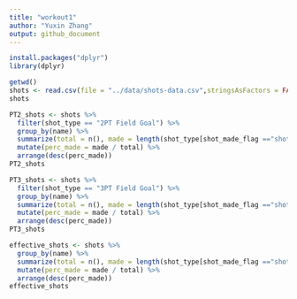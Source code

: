 ```yaml
---
title: "workout1"
author: "Yuxin Zhang"
output: github_document
---
```


```r
install.packages("dplyr")
library(dplyr)
```
```r
getwd()
shots <- read.csv(file = "../data/shots-data.csv",stringsAsFactors = FALSE)
shots
```
```r
PT2_shots <- shots %>%
  filter(shot_type == "2PT Field Goal") %>%
  group_by(name) %>%
  summarize(total = n(), made = length(shot_type[shot_made_flag =="shot_yes"])) %>%
  mutate(perc_made = made / total) %>%
  arrange(desc(perc_made))
PT2_shots 
```
```r
PT3_shots <- shots %>%
  filter(shot_type == "3PT Field Goal") %>%
  group_by(name) %>%
  summarize(total = n(), made = length(shot_type[shot_made_flag =="shot_yes"])) %>%
  mutate(perc_made = made / total) %>%
  arrange(desc(perc_made))
PT3_shots 
```
```r
effective_shots <- shots %>%
  group_by(name) %>%
  summarize(total = n(), made = length(shot_type[shot_made_flag =="shot_yes"])) %>%
  mutate(perc_made = made / total) %>%
  arrange(desc(perc_made))
effective_shots
```


